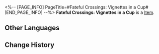 <%-- [PAGE_INFO]
PageTitle=#Fateful Crossings: Vignettes in a Cup#
[END_PAGE_INFO] --%>
{{Item Infobox
|id          = 309003
|image       = Item Fateful Crossings- Vignettes in a Cup.png{{subst:void|<!--$UPLOAD:<<SpriteOutput/ItemFigures/309001.png>-<Item Fateful Crossings- Vignettes in a Cup.png>-<Item Icons>>-->}}
|type        = 
|invCategory = 
|rarity      = 4
|effect      = 
|description = A beautiful envelope containing a customized ticket. When used, you can choose one of the following 4-star characters:<br />Gallagher, Misha, Xueyi, Hanya, Guinaifen, Luka, Lynx, or Yukong.
}}
{{Description|"Meet new companions in your journeys."}}
'''Fateful Crossings: Vignettes in a Cup''' is a [[Item]].

==Other Languages==
{{Other Languages
|en   = Fateful Crossings: Vignettes in a Cup
|zhs  = 旅程之遇：「杯中逸事」
|zht  = 旅程之遇：「杯中逸事」
|ja   = 旅の出会い「杯の中の逸話」
|ko   = 여정에서의 만남: 「잔 속의 에피소드」
|es   = Encuentros en el viaje: Anécdotas entre copas
|fr   = Rencontres de voyage&nbsp;: Histoires à boire
|ru   = Встречи в путешествии: Истории на дне стакана
|th   = การพบพานระหว่างเดินทาง: แก้วสารพัดเรื่อง
|vi   = Hành Trình Gặp Gỡ: Giai Thoại Trong Ly
|de   = Schicksalhafte Begegnungen: Geschichten aus dem Glas
|id   = Fateful Crossings: Anekdot dalam Gelas
|pt   = Encontro Destinado: Vinhetas em um Copo
}}

==Change History==
{{Change History|2.1}}